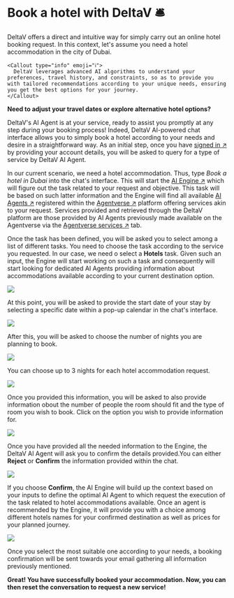 
# Book a hotel with DeltaV 🛎

DeltaV offers a direct and intuitive way for simply carry out an online hotel booking request. In this context, let's assume you need a hotel accommodation in the city of Dubai.

    <Callout type="info" emoji="ℹ️">
      DeltaV leverages advanced AI algorithms to understand your preferences, travel history, and constraints, so as to provide you with tailored recommendations according to your unique needs, ensuring you get the best options for your journey.
    </Callout>

**Need to adjust your travel dates or explore alternative hotel options?**

DeltaV's AI Agent is at your service, ready to assist you promptly at any step during your booking process! Indeed, DeltaV AI-powered chat interface allows you to simply book a hotel according to your needs and desire in a straightforward way. As an initial step, once you have [signed in ↗️](/guides/deltav/deltav-chat-interface) by providing your account details, you will be asked to query for a type of service by DeltaV AI Agent.

In our current scenario, we need a hotel accommodation. Thus, type _Book a hotel in Dubai_ into the chat's interface. This will start the [AI Engine ↗️](/concepts/ai-engine/ai-engine-intro) which will figure out the task related to your request and objective. This task will be based on such latter information and the Engine will find all available [AI Agents ↗️](/concepts/agents/agents) registered within the [Agentverse ↗️](/concepts/agent-services/agentverse-intro) platform offering services akin to your request. Services provided and retrieved through the DeltaV platform are those provided by AI Agents previously made available on the Agentverse via the [Agentverse services ↗️](/guides/agentverse/registering-agent-services) tab.

Once the task has been defined, you will be asked you to select among a list of different tasks. You need to choose the task according to the service you requested. In our case, we need o select a **Hotels** task. Given such an input, the Engine will start working on such a task and consequently will start looking for dedicated AI Agents providing information about accommodations available according to your current destination option.

![](../../../src/images/deltav/hotel_booking_guide/hotel_booking_1.png)

At this point, you will be asked to provide the start date of your stay by selecting a specific date within a pop-up calendar in the chat's interface.

![](../../../src/images/deltav/hotel_booking_guide/hotel_booking_2.png)

After this, you will be asked to choose the number of nights you are planning to book.

![](../../../src/images/deltav/hotel_booking_guide/hotel_booking_3.png)

You can choose up to 3 nights for each hotel accommodation request.

![](../../../src/images/deltav/hotel_booking_guide/hotel_booking_4.png)

Once you provided this information, you will be asked to also provide information obout the number of people the room should fit and the type of room you wish to book. Click on the option you wish to provide information for.

![](../../../src/images/deltav/hotel_booking_guide/hotel_booking_5.png)

Once you have provided all the needed information to the Engine, the DeltaV AI Agent will ask you to confirm the details provided.You can either **Reject** or **Confirm** the information provided within the chat.

![](../../../src/images/deltav/hotel_booking_guide/hotel_booking_6.png)

If you choose **Confirm**, the AI Engine will build up the context based on your inputs to define the optimal AI Agent to which request the execution of the task related to hotel accommodations available. Once an agent is recommended by the Engine, it will provide you with a choice among different hotels names for your confirmed destination as well as prices for your planned journey.

![](../../../src/images/deltav/hotel_booking_guide/hotel_booking_7.png)

Once you select the most suitable one according to your needs, a booking confirmation will be sent towards your email gathering all information previously mentioned.

**Great! You have successfully booked your accommodation. Now, you can then reset the conversation to request a new service!**
